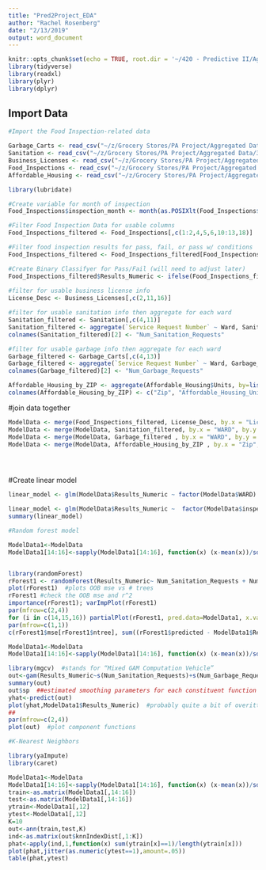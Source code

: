 ```yaml
---
title: "Pred2Project_EDA"
author: "Rachel Rosenberg"
date: "2/13/2019"
output: word_document
---
```


```r
knitr::opts_chunk$set(echo = TRUE, root.dir = '~/420 - Predictive II/Aggregated Data')
library(tidyverse)
library(readxl)
library(plyr)
library(dplyr)
```



## Import Data
```r
#Import the Food Inspection-related data

Garbage_Carts <- read_csv("~/z/Grocery Stores/PA Project/Aggregated Data/311_Service_Requests_-_Garbage_Carts.csv")
Sanitation <- read_csv("~/z/Grocery Stores/PA Project/Aggregated Data/311_Service_Requests_-_Sanitation_Code_Complaints.csv")
Business_Licenses <- read_csv("~/z/Grocery Stores/PA Project/Aggregated Data/Business_Licenses.csv")
Food_Inspections <- read_csv("~/z/Grocery Stores/PA Project/Aggregated Data/Food_Inspections.csv")
Affordable_Housing <- read_csv("~/z/Grocery Stores/PA Project/Aggregated Data/Affordable_Rental_Housing_Developments.csv")

```
```r
library(lubridate)

#Create variable for month of inspection
Food_Inspections$inspection_month <- month(as.POSIXlt(Food_Inspections$`Inspection Date`, format="%m/%d/%Y"))

#Filter Food Inspection Data for usable columns
Food_Inspections_filtered <- Food_Inspections[,c(1:2,4,5,6,10:13,18)]

#Filter food inspection results for pass, fail, or pass w/ conditions
Food_Inspections_filtered <- Food_Inspections_filtered[Food_Inspections_filtered$Results == "Pass" | Food_Inspections_filtered$Results == "Fail" | Food_Inspections_filtered$Results == "Pass w/ Conditions" ,]

#Create Binary Classifyer for Pass/Fail (will need to adjust later)
Food_Inspections_filtered$Results_Numeric <- ifelse(Food_Inspections_filtered$Results =="Fail", 0, 1)
  
#filter for usable business license info
License_Desc <- Business_Licenses[,c(2,11,16)]

#filter for usable sanitation info then aggregate for each ward
Sanitation_filtered <- Sanitation[,c(4,11)]
Sanitation_filtered <- aggregate(`Service Request Number` ~ Ward, Sanitation_filtered, function(x) length(unique(x)))
colnames(Sanitation_filtered)[2] <- "Num_Sanitation_Requests"

#filter for usable garbage info then aggregate for each ward
Garbage_filtered <- Garbage_Carts[,c(4,13)]
Garbage_filtered <- aggregate(`Service Request Number` ~ Ward, Garbage_filtered, function(x) length(unique(x)))
colnames(Garbage_filtered)[2] <- "Num_Garbage_Requests"

Affordable_Housing_by_ZIP <- aggregate(Affordable_Housing$Units, by=list(Category=Affordable_Housing$`Zip Code`), FUN=sum)
colnames(Affordable_Housing_by_ZIP) <- c("Zip", "Affordable_Housing_Units")

```

#join data together
```r

ModelData <- merge(Food_Inspections_filtered, License_Desc, by.x = "License #", by.y = "LICENSE ID")
ModelData <- merge(ModelData, Sanitation_filtered, by.x = "WARD", by.y = "Ward")
ModelData <- merge(ModelData, Garbage_filtered , by.x = "WARD", by.y = "Ward")
ModelData <- merge(ModelData, Affordable_Housing_by_ZIP , by.x = "Zip", by.y = "Zip")





```





#Create linear model
```r

linear_model <- glm(ModelData$Results_Numeric ~ factor(ModelData$WARD) , family=binomial(link="logit"))

linear_model <- glm(ModelData$Results_Numeric ~  factor(ModelData$inspection_month) +  ModelData$Num_Sanitation_Requests  + ModelData$Num_Garbage_Requests + ModelData$Affordable_Housing_Units)
summary(linear_model)

```





```r
#Random forest model

ModelData1<-ModelData
ModelData1[14:16]<-sapply(ModelData1[14:16], function(x) (x-mean(x))/sd(x)) #standardize predictors


library(randomForest)
rForest1 <- randomForest(Results_Numeric~ Num_Sanitation_Requests + Num_Garbage_Requests + Affordable_Housing_Units, data=ModelData1, mtry=3, ntree = 500, nodesize = 3, importance = TRUE)
plot(rForest1)  #plots OOB mse vs # trees
rForest1 #check the OOB mse and r^2
importance(rForest1); varImpPlot(rForest1)
par(mfrow=c(2,4))
for (i in c(14,15,16)) partialPlot(rForest1, pred.data=ModelData1, x.var = names(ModelData1)[i], xlab = names(ModelData1)[i], main=NULL) #creates "partial dependence" plots 
par(mfrow=c(1,1))
c(rForest1$mse[rForest1$ntree], sum((rForest1$predicted - ModelData1$Results_Numeric)^2)/nrow(ModelData1)) #both give the OOB MSE


```





```r
ModelData1<-ModelData
ModelData1[14:16]<-sapply(ModelData1[14:16], function(x) (x-mean(x))/sd(x)) #standardize predictors

library(mgcv)  #stands for “Mixed GAM Computation Vehicle”
out<-gam(Results_Numeric~s(Num_Sanitation_Requests)+s(Num_Garbage_Requests)+s(Affordable_Housing_Units), data=ModelData1, family=binomial(), sp=c(-1,-1,-1)) 
summary(out)
out$sp  ##estimated smoothing parameters for each constituent function 
yhat<-predict(out)
plot(yhat,ModelData1$Results_Numeric)  #probably quite a bit of overitting
##
par(mfrow=c(2,4))
plot(out)  #plot component functions
```


```r
#K-Nearest Neighbors

library(yaImpute)
library(caret)

ModelData1<-ModelData
ModelData1[14:16]<-sapply(ModelData1[14:16], function(x) (x-mean(x))/sd(x)) #standardize predictors
train<-as.matrix(ModelData1[,14:16])
test<-as.matrix(ModelData1[,14:16])
ytrain<-ModelData1[,12]
ytest<-ModelData1[,12]
K=10
out<-ann(train,test,K)
ind<-as.matrix(out$knnIndexDist[,1:K])
phat<-apply(ind,1,function(x) sum(ytrain[x]==1)/length(ytrain[x]))
plot(phat,jitter(as.numeric(ytest==1),amount=.05))
table(phat,ytest)

```





















